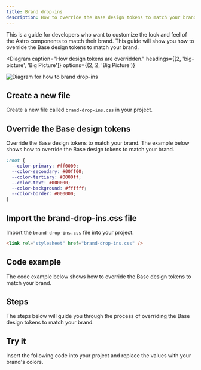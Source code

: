 ```yaml
---
title: Brand drop-ins
description: How to override the Base design tokens to match your brand.
---
```



This is a guide for developers who want to customize the look and feel of the Astro components to match their brand. This guide will show you how to override the Base design tokens to match your brand.

<Diagram
  caption="How design tokens are overridden."
  headings={[2, 'big-picture', 'Big Picture']}
  options={(2, 2, 'Big Picture')}
>
  ![Diagram for how to brand drop-ins](./images/brand-bigpicture.svg)
</Diagram>

<Steps>

## Create a new file

Create a new file called `brand-drop-ins.css` in your project.

## Override the Base design tokens

Override the Base design tokens to match your brand. The example below shows how to override the Base design tokens to match your brand.

```css
:root {
  --color-primary: #ff0000;
  --color-secondary: #00ff00;
  --color-tertiary: #0000ff;
  --color-text: #000000;
  --color-background: #ffffff;
  --color-border: #000000;
}
```

## Import the brand-drop-ins.css file

Import the `brand-drop-ins.css` file into your project.

```html
<link rel="stylesheet" href="brand-drop-ins.css" />
```

</Steps>

## Code example

The code example below shows how to override the Base design tokens to match your brand.

## Steps

The steps below will guide you through the process of overriding the Base design tokens to match your brand.

## Try it

Insert the following code into your project and replace the values with your brand's colors.
